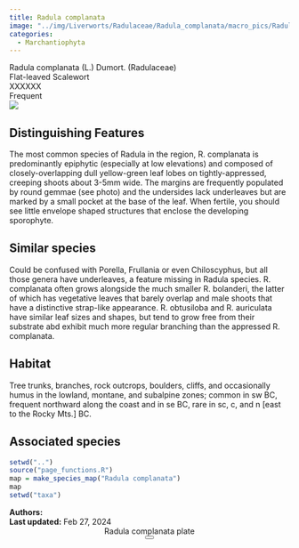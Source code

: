 ```yaml
---
title: Radula complanata
image: "../img/Liverworts/Radulaceae/Radula_complanata/macro_pics/Radula_complanata_JR_02.jpg"
categories:
  - Marchantiophyta
---
```


<div class="info-panel">
 <div class="info-top">
  <div class="taxon-scientific"><span class="taxon-name">Radula complanata</span> <span class="taxon-authority">(L.) Dumort.</span> <span class="taxon-family">(Radulaceae)</span></div>
  <div class="taxon-common">Flat-leaved Scalewort</div>
 </div>
 <div class="info-bottom">
  <div class="taxon-qnd">XXXXXX</div>
  <div class="taxon-abundance">Frequent</div>
 </div>
</div>
<div class="imerss-content-frame">
 <div class="imerss-image-header">
  <div class="imerss-image-holder imerss-column-left" data-toggle="tooltip" style="background-image: url(../img/Liverworts/Radulaceae/Radula_complanata/macro_pics/Radula_complanata_JR_02.jpg)" title="John Reynolds">
  </div>

  <div class="imerss-image-holder imerss-column-right" data-toggle="tooltip" style="background-image: url(../img/Liverworts/Radulaceae/Radula_complanata/macro_pics/Radula_complanata_JR_01.jpg)" title="John Reynolds">
  </div>
 
 </div>
 <div class="imerss-content-lower">
  <div class="imerss-column-left">
  <div class="tab-microscope" data-micromodal-trigger="modal-plate">
  <img src="../img/bryo guide microscope.png"/>
  </div>

<h2>Distinguishing Features</h2>

The most common species of Radula in the region, R. complanata is predominantly epiphytic (especially at low elevations) and composed of closely-overlapping dull yellow-green leaf lobes on tightly-appressed, creeping shoots about 3-5mm wide. The margins are frequently populated by round gemmae (see photo) and the undersides lack underleaves but are marked by a small pocket at the base of the leaf. When fertile, you should see little envelope shaped structures that enclose the developing sporophyte. 

<h2>Similar species</h2>

Could be confused with Porella, Frullania or even Chiloscyphus, but all those genera have underleaves, a feature missing in Radula species. R. complanata often grows alongside the much smaller R. bolanderi, the latter of which has vegetative leaves that barely overlap and male shoots that have a distinctive strap-like appearance. R. obtusiloba and R. auriculata have similar leaf sizes and shapes, but tend to grow free from their substrate abd exhibit much more regular branching than the appressed R. complanata. 

<h2>Habitat</h2>

Tree trunks, branches, rock outcrops, boulders, cliffs, and occasionally humus in the lowland, montane, and subalpine zones; common in sw BC, frequent northward along the coast and in se BC, rare in sc, c, and n [east to the Rocky Mts.] BC.

<h2>Associated species</h2>


</div>

<div class="imerss-column-right">

<div class="imerss-image-holder imerss-column-right" data-toggle="tooltip" style="background-image: url(../img/Liverworts/Radulaceae/Radula_complanata/macro_pics/Radula_complanata_JR_03.jpg)" title="John Reynolds">
</div>

<div class="imerss-map-holder">
```r
setwd("..")
source("page_functions.R")
map = make_species_map("Radula complanata")
map
setwd("taxa")
```
</div>

</div>

</div>
</div>

<div class="taxon-footer">
 <div class="taxon-authors"><b>Authors:</b> <span></span></div>
 <div class="taxon-update"><b>Last updated:</b> <span>Feb 27, 2024</span></div>
</div>

<div class="modal micromodal-slide" id="modal-plate" aria-hidden="true">
 <div class="modal__overlay" tabindex="-1" data-micromodal-close>
  <div class="modal__container" role="dialog" aria-modal="true" aria-labelledby="modal-plate-title" >
   <header class="modal__header">
   <div class="modal__title" id="modal-plate-title">
  Radula complanata plate
   </div>
   <button class="modal__close" aria-label="Close" data-micromodal-close></button>
   </header>
  <div class="modal__content" id="modal-plate-content">
   <div class="imerss-image-holder" data-toggle="tooltip" style="background-image: url(../img/XXXXX)" title="XXXXX">
  </div>
  </div>
  </div>
 </div>
</div>

<script src="../js/micromodal.min.js"></script>
<link href="../css/style-taxon.css" rel="stylesheet">
<link href="../css/micromodal.css" rel="stylesheet">

<script>
MicroModal.init();
</script>

